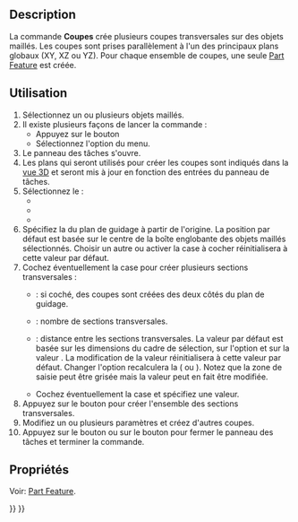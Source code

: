 <languages/>

{{Docnav/fr
|[[Mesh_SectionByPlane/fr|Section]]
|[[Mesh_Merge/fr|Fusionner]]
|[[Mesh_Workbench/fr|Atelier Mesh]]
|IconL=Mesh_SectionByPlane.svg
|IconR=Mesh_Merge.svg
|IconC=Workbench_Mesh.svg
}}

{{GuiCommand/fr
|Name=Mesh CrossSections
|Name/fr=Mesh Coupes
|MenuLocation=Maillages → Couper → Créer des coupes
|Workbenches=[[Mesh_Workbench/fr|Mesh]]
|SeeAlso=[[Mesh_SectionByPlane/fr|Mesh Section]]
}}

==Description==

La commande '''Coupes''' crée plusieurs coupes transversales sur des objets maillés. Les coupes sont prises parallèlement à l'un des principaux plans globaux (XY, XZ ou YZ). Pour chaque ensemble de coupes, une seule [[Part_Feature/fr|Part Feature]] est créée.

<span id="Usage"></span>
==Utilisation==

<div class="mw-translate-fuzzy">
# Sélectionnez un ou plusieurs objets maillés.
# Il existe plusieurs façons de lancer la commande :
#* Appuyez sur le bouton {{Button|[[Image:Mesh_CrossSections.svg|16px]] [[Mesh_CrossSections/fr|Créer des coupes]]}}
#* Sélectionnez l'option {{MenuCommand|Maillages → Couper → [[Image:Mesh_CrossSections.svg|16px]] Créer des coupes}} du menu.
# Le panneau des tâches {{MenuCommand|Coupes}} s'ouvre.
# Les plans qui seront utilisés pour créer les coupes sont indiqués dans la [[3D_view/fr|vue 3D]] et seront mis à jour en fonction des entrées du panneau de tâches.
# Sélectionnez le {{MenuCommand|Plan guide}} :
#* {{MenuCommand|XY}}
#* {{MenuCommand|XZ}}
#* {{MenuCommand|YZ}}
# Spécifiez la {{MenuCommand|Position}} du plan de guidage à partir de l'origine. La position par défaut est basée sur le centre de la boîte englobante des objets maillés sélectionnés. Choisir un autre {{MenuCommand|Plan guide}} ou activer la case à cocher {{MenuCommand|Coupes}} réinitialisera {{MenuCommand|Positon}} à cette valeur par défaut.
# Cochez éventuellement la case {{MenuCommand|Sections}} pour créer plusieurs sections transversales :
#* {{MenuCommand|Des deux côtés}} : si coché, des coupes sont créées des deux côtés du plan de guidage.
#* {{MenuCommand|Nombre}} : nombre de sections transversales.
#* {{MenuCommand|Distance}} : distance entre les sections transversales. La valeur par défaut est basée sur les dimensions du cadre de sélection, sur l'option {{MenuCommand|Des deux côtés}} et sur la valeur {{MenuCommand|Nombre}}. La modification de la valeur {{MenuCommand|Nombre}} réinitialisera {{MenuCommand|Distance}} à cette valeur par défaut. Changer l'option {{MenuCommand|Des deux côtés}} recalculera la {{MenuCommand|Distance}} ({{value|*2.0}} ou {{value|*0.5}}). Notez que la zone de saisie peut être grisée mais la valeur peut en fait être modifiée.
#* Cochez éventuellement la case {{MenuCommand|Raccorder les arêtes si la distance est inférieure à}} et spécifiez une valeur.
# Appuyez sur le bouton {{Button|Appliquer}} pour créer l'ensemble des sections transversales.
# Modifiez un ou plusieurs paramètres et créez d'autres coupes.
# Appuyez sur le bouton {{Button|OK}} ou sur le bouton {{Button|Annuler}} pour fermer le panneau des tâches et terminer la commande.
</div>

<span id="Properties"></span>
==Propriétés==

Voir: [[Part_Feature/fr|Part Feature]].


{{Docnav/fr
|[[Mesh_SectionByPlane/fr|Section]]
|[[Mesh_Merge/fr|Fusionner]]
|[[Mesh_Workbench/fr|Atelier Mesh]]
|IconL=Mesh_SectionByPlane.svg
|IconR=Mesh_Merge.svg
|IconC=Workbench_Mesh.svg
}}

{{Mesh Tools navi{{#translation:}}}}
{{Userdocnavi{{#translation:}}}}